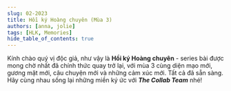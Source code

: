 ```yaml
---
slug: 02-2023
title: Hồi ký Hoàng chuyên (Mùa 3)
authors: [anna, jolie]
tags: [HLK, Memories]
hide_table_of_contents: true
---
```


Kính chào quý vị độc giả, như vậy là **Hồi ký Hoàng chuyên** - series bài được mong chờ nhất đã chính thức quay trở lại, với mùa 3 cùng diện mạo mới, gương mặt mới, câu chuyện mới và những cảm xúc mới. Tất cả đã sẵn sàng. Hãy cùng nhau sống lại những miền ký ức với **_The Collab Team_** nhé!

<!-- truncate -->


<Tabs lazy>
  <TabItem value="one" label="Kỳ 1">
    <FirstPost />
  </TabItem>
  <TabItem value="two" label="Kỳ 2">
    <SecondPost />
  </TabItem>
  <TabItem value="three" label="Kỳ 3">
    <ThirdPost />
  </TabItem>
  <TabItem value="four" label="Kỳ 4" default>
    <FourthPost />
  </TabItem>
</Tabs>
